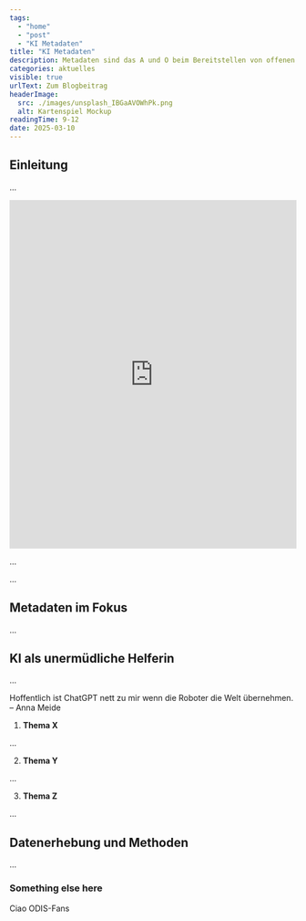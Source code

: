 ```yaml
---
tags:
  - "home"
  - "post"
  - "KI Metadaten"
title: "KI Metadaten"
description: Metadaten sind das A und O beim Bereitstellen von offenen Daten. Wie gut sind diese im Berliner Open Data Portal? ODIS hat mithilfe der KI nachgeschaut.
categories: aktuelles
visible: true
urlText: Zum Blogbeitrag
headerImage:
  src: ./images/unsplash_IBGaAVOWhPk.png
  alt: Kartenspiel Mockup
readingTime: 9-12
date: 2025-03-10
---
```


## Einleitung

...

<ContentSection 
  class="sm:px-20 w-full h-auto"
  withShadow>
    <iframe 
      title="KI-Analyse der Metadatenqualität im Berlin Open Data Portal" 
      aria-label="Mehrere Torten" 
      id="datawrapper-chart-yys72" 
      src="https://datawrapper.dwcdn.net/yys72/2/" 
      scrolling="no" 
      frameborder="0" 
      style="width: 0; min-width: 100% !important; border: none;" 
      height="611" 
      data-external="1">
    </iframe>
</ContentSection>


...


<ImageSection
  src={image1}
  caption="Bildunterschrift"
/>

...

## Metadaten im Fokus

...

## KI als unermüdliche Helferin

...

<Quote>
  Hoffentlich ist ChatGPT nett zu mir wenn die Roboter die Welt übernehmen. – Anna Meide 
</Quote>

1. **Thema X**

...

2. **Thema Y**

...

3. **Thema Z**

...

## Datenerhebung und Methoden

...

### Something else here

Ciao ODIS-Fans

<script
  type="text/javascript"
  set:html={`!function(){"use strict";window.addEventListener("message",(function(e){if(void 0!==e.data["datawrapper-height"]){var t=document.querySelectorAll("iframe");for(var a in e.data["datawrapper-height"])for(var r=0;r<t.length;r++){if(t[r].contentWindow===e.source)t[r].style.height=e.data["datawrapper-height"][a]+"px"}}}))}();`}
/>